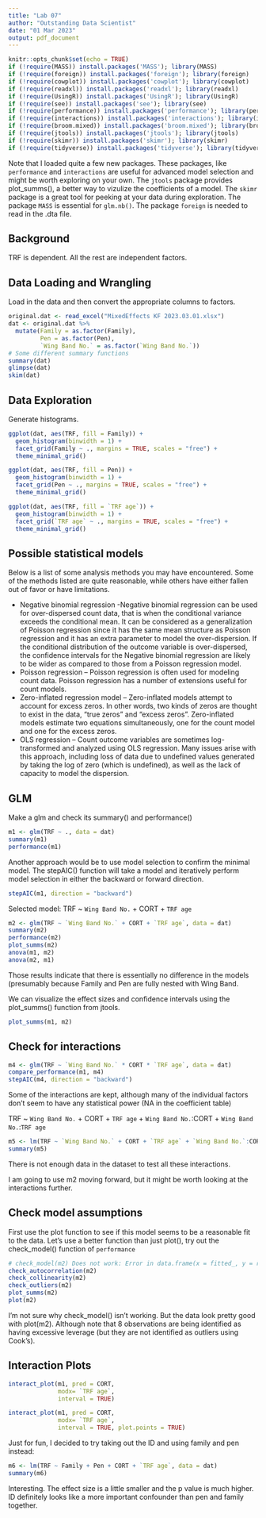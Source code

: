 ```yaml
---
title: "Lab 07"
author: "Outstanding Data Scientist"
date: "01 Mar 2023"
output: pdf_document
---
```


```r
knitr::opts_chunk$set(echo = TRUE)
if (!require(MASS)) install.packages('MASS'); library(MASS)
if (!require(foreign)) install.packages('foreign'); library(foreign)
if (!require(cowplot)) install.packages('cowplot'); library(cowplot)
if (!require(readxl)) install.packages('readxl'); library(readxl)
if (!require(UsingR)) install.packages('UsingR'); library(UsingR)
if (!require(see)) install.packages('see'); library(see)
if (!require(performance)) install.packages('performance'); library(performance)
if (!require(interactions)) install.packages('interactions'); library(interactions)
if (!require(broom.mixed)) install.packages('broom.mixed'); library(broom.mixed) # needed by jtools
if (!require(jtools)) install.packages('jtools'); library(jtools)
if (!require(skimr)) install.packages('skimr'); library(skimr)
if (!require(tidyverse)) install.packages('tidyverse'); library(tidyverse)
```

Note that I loaded quite a few new packages. 
These packages, like `performance` and `interactions` are useful for advanced model selection and might be worth exploring on your own.
The `jtools` package provides plot_summs(), a better way to vizulize the coefficients of a model.
The `skimr` package is a great tool for peeking at your data during exploration.
The package `MASS` is essential for `glm.nb()`. 
The package `foreign` is needed to read in the .dta file.

## Background

TRF is dependent. All the rest are independent factors. 

## Data Loading and Wrangling

Load in the data and then convert the appropriate columns to factors.

```r
original.dat <- read_excel("MixedEffects KF 2023.03.01.xlsx")
dat <- original.dat %>%
  mutate(Family = as.factor(Family),
         Pen = as.factor(Pen),
         `Wing Band No.` = as.factor(`Wing Band No.`))
# Some different summary functions
summary(dat)
glimpse(dat)
skim(dat)
```

## Data Exploration

Generate histograms. 

```r
ggplot(dat, aes(TRF, fill = Family)) + 
  geom_histogram(binwidth = 1) + 
  facet_grid(Family ~ ., margins = TRUE, scales = "free") +
  theme_minimal_grid()
```

```r
ggplot(dat, aes(TRF, fill = Pen)) + 
  geom_histogram(binwidth = 1) + 
  facet_grid(Pen ~ ., margins = TRUE, scales = "free") +
  theme_minimal_grid()
```

```r
ggplot(dat, aes(TRF, fill = `TRF age`)) + 
  geom_histogram(binwidth = 1) + 
  facet_grid(`TRF age` ~ ., margins = TRUE, scales = "free") +
  theme_minimal_grid()
```

## Possible statistical models

Below is a list of some analysis methods you may have encountered. Some of the methods listed are quite reasonable, while others have either fallen out of favor or have limitations.

- Negative binomial regression -Negative binomial regression can be used for over-dispersed count data, that is when the conditional variance exceeds the conditional mean. It can be considered as a generalization of Poisson regression since it has the same mean structure as Poisson regression and it has an extra parameter to model the over-dispersion. If the conditional distribution of the outcome variable is over-dispersed, the confidence intervals for the Negative binomial regression are likely to be wider as compared to those from a Poisson regression model.
- Poisson regression – Poisson regression is often used for modeling count data. Poisson regression has a number of extensions useful for count models.
- Zero-inflated regression model – Zero-inflated models attempt to account for excess zeros. In other words, two kinds of zeros are thought to exist in the data, “true zeros” and “excess zeros”. Zero-inflated models estimate two equations simultaneously, one for the count model and one for the excess zeros.
- OLS regression – Count outcome variables are sometimes log-transformed and analyzed using OLS regression. Many issues arise with this approach, including loss of data due to undefined values generated by taking the log of zero (which is undefined), as well as the lack of capacity to model the dispersion.

## GLM

Make a glm and check its summary() and performance()

```r
m1 <- glm(TRF ~ ., data = dat)
summary(m1)
performance(m1)
```

Another approach would be to use model selection to confirm the minimal model. 
The stepAIC() function will take a model and iteratively perform model selection in either the backward or forward direction.

```r
stepAIC(m1, direction = "backward")
```

Selected model: TRF ~ `Wing Band No.` + CORT + `TRF age`


```r
m2 <- glm(TRF ~ `Wing Band No.` + CORT + `TRF age`, data = dat)
summary(m2)
performance(m2)
plot_summs(m2)
anova(m1, m2)
anova(m2, m1)
```

Those results indicate that there is essentially no difference in the models (presumably because Family and Pen are fully nested with Wing Band.

We can visualize the effect sizes and confidence intervals using the plot_summs() function from jtools.

```r
plot_summs(m1, m2)
```


## Check for interactions

```r
m4 <- glm(TRF ~ `Wing Band No.` * CORT * `TRF age`, data = dat)
compare_performance(m1, m4)
stepAIC(m4, direction = "backward")
```

Some of the interactions are kept, although many of the individual factors don't seem to have any statistical power (NA in the coefficient table) 

TRF ~ `Wing Band No.` + CORT + `TRF age` + `Wing Band No.`:CORT + `Wing Band No.`:`TRF age`

```r
m5 <- lm(TRF ~ `Wing Band No.` + CORT + `TRF age` + `Wing Band No.`:CORT + `Wing Band No.`:`TRF age`, data = dat)
summary(m5)
```

There is not enough data in the dataset to test all these interactions.

I am going to use m2 moving forward, but it might be worth looking at the interactions further.

## Check model assumptions

First use the plot function to see if this model seems to be a reasonable fit to the data.
Let's use a better function than just plot(), try out the check_model() function of `performance`

```r
# check_model(m2) Does not work: Error in data.frame(x = fitted_, y = res_) : arguments imply differing number of rows: 54, 46
check_autocorrelation(m2)
check_collinearity(m2)
check_outliers(m2)
plot_summs(m2)
plot(m2)
```

I'm not sure why check_model() isn't working. But the data look pretty good with plot(m2).
Although note that 8 observations are being identified as having excessive leverage (but they are not identified as outliers using Cook's).


## Interaction Plots

```r
interact_plot(m1, pred = CORT,
              modx= `TRF age`, 
              interval = TRUE)
```
```r
interact_plot(m1, pred = CORT,
              modx= `TRF age`, 
              interval = TRUE, plot.points = TRUE)
```

Just for fun, I decided to try taking out the ID and using family and pen instead:

```r
m6 <- lm(TRF ~ Family + Pen + CORT + `TRF age`, data = dat)
summary(m6)
```

Interesting. 
The effect size is a little smaller and the p value is much higher. 
ID definitely looks like a more important confounder than pen and family together.